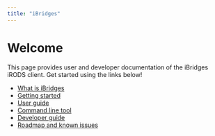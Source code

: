 ```yaml
---
title: "iBridges"
---
```


# Welcome

This page provides user and developer documentation of the iBridges iRODS client. Get started using the links below!

- [What is iBridges](docs/info.qmd)
- [Getting started](docs/getting-started.qmd)
- [User guide](docs/userdoc.qmd)
- [Command line tool](docs/commandlineclient.qmd)
- [Developer guide](docs/developer.qmd)
- [Roadmap and known issues](docs/roadmap.qmd)
